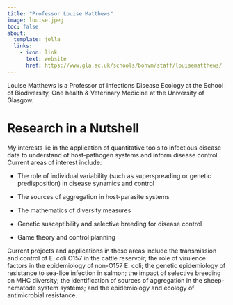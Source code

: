 ```yaml
---
title: "Professor Louise Matthews"
image: louise.jpeg
toc: false
about:
  template: jolla
  links:
    - icon: link
      text: website
      href: https://www.gla.ac.uk/schools/bohvm/staff/louisematthews/
---
```


Louise Matthews is a Professor of Infections Disease Ecology at the School of Biodiversity, One health & Veterinary Medicine at the University of Glasgow.

# Research in a Nutshell 

My interests lie in the application of quantitative tools to infectious disease data to understand of host-pathogen systems and inform disease control. Current areas of interest include:

-   The role of individual variability (such as superspreading or genetic predisposition) in disease synamics and control

-   The sources of aggregation in host-parasite systems

-   The mathematics of diversity measures

-   Genetic susceptibility and selective breeding for disease control

-   Game theory and control planning

Current projects and applications in these areas include the transmission and control of E. coli O157 in the cattle reservoir; the role of virulence factors in the epidemiology of non-O157 E. coli; the genetic epidemiology of resistance to sea-lice infection in salmon; the impact of selective breeding on MHC diversity; the identification of sources of aggregation in the sheep-nematode system systems; and the epidemiology and ecology of antimicrobial resistance.
